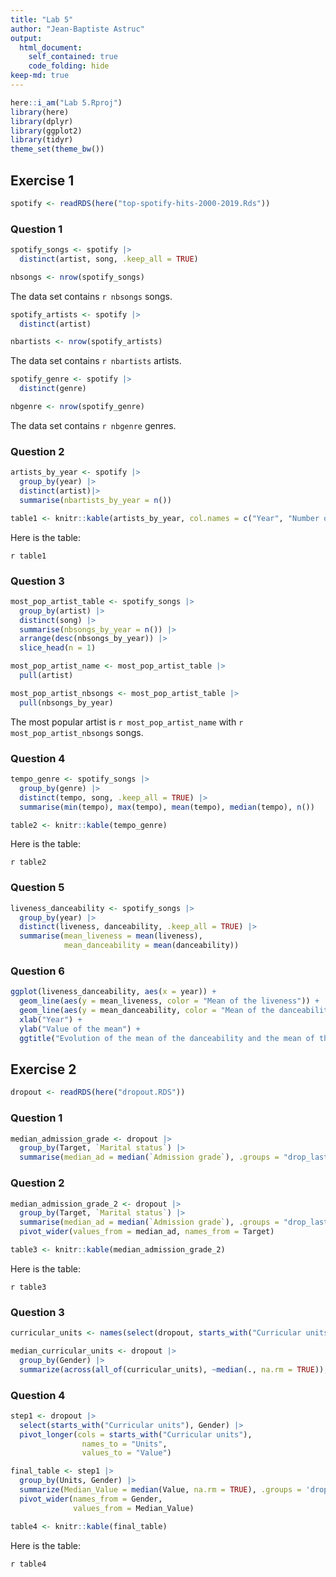 ```yaml
---
title: "Lab 5"
author: "Jean-Baptiste Astruc"
output:
  html_document:
    self_contained: true
    code_folding: hide
keep-md: true
---
```


```r
here::i_am("Lab 5.Rproj")
library(here)
library(dplyr)
library(ggplot2)
library(tidyr)
theme_set(theme_bw())
```

## Exercise 1

```r
spotify <- readRDS(here("top-spotify-hits-2000-2019.Rds"))
```

### Question 1

```r
spotify_songs <- spotify |> 
  distinct(artist, song, .keep_all = TRUE)

nbsongs <- nrow(spotify_songs)
```

The data set contains `r nbsongs` songs.

```r
spotify_artists <- spotify |>
  distinct(artist)

nbartists <- nrow(spotify_artists)
```

The data set contains `r nbartists` artists.

```r
spotify_genre <- spotify |>
  distinct(genre)

nbgenre <- nrow(spotify_genre)
```

The data set contains `r nbgenre` genres.

### Question 2

```r
artists_by_year <- spotify |>
  group_by(year) |>
  distinct(artist)|>
  summarise(nbartists_by_year = n())

table1 <- knitr::kable(artists_by_year, col.names = c("Year", "Number of distinct artists per year"))
```

Here is the table: 

`r table1`

### Question 3

```r
most_pop_artist_table <- spotify_songs |>
  group_by(artist) |>
  distinct(song) |>
  summarise(nbsongs_by_year = n()) |>
  arrange(desc(nbsongs_by_year)) |>
  slice_head(n = 1)

most_pop_artist_name <- most_pop_artist_table |>
  pull(artist)

most_pop_artist_nbsongs <- most_pop_artist_table |>
  pull(nbsongs_by_year)
```

The most popular artist is `r most_pop_artist_name` with `r most_pop_artist_nbsongs` songs.

### Question 4

```r
tempo_genre <- spotify_songs |>
  group_by(genre) |>
  distinct(tempo, song, .keep_all = TRUE) |>
  summarise(min(tempo), max(tempo), mean(tempo), median(tempo), n())

table2 <- knitr::kable(tempo_genre)
```

Here is the table:

`r table2`

### Question 5

```r
liveness_danceability <- spotify_songs |>
  group_by(year) |>
  distinct(liveness, danceability, .keep_all = TRUE) |>
  summarise(mean_liveness = mean(liveness), 
            mean_danceability = mean(danceability))
```


### Question 6

```r
ggplot(liveness_danceability, aes(x = year)) +
  geom_line(aes(y = mean_liveness, color = "Mean of the liveness")) +
  geom_line(aes(y = mean_danceability, color = "Mean of the danceability")) +
  xlab("Year") +
  ylab("Value of the mean") +
  ggtitle("Evolution of the mean of the danceability and the mean of the liveness over time")
```

## Exercise 2

```r
dropout <- readRDS(here("dropout.RDS"))
```

### Question 1

```r
median_admission_grade <- dropout |>
  group_by(Target, `Marital status`) |>
  summarise(median_ad = median(`Admission grade`), .groups = "drop_last")
```

### Question 2

```r
median_admission_grade_2 <- dropout |>
  group_by(Target, `Marital status`) |>
  summarise(median_ad = median(`Admission grade`), .groups = "drop_last") |>
  pivot_wider(values_from = median_ad, names_from = Target)

table3 <- knitr::kable(median_admission_grade_2)
```

Here is the table:

`r table3`

### Question 3

```r
curricular_units <- names(select(dropout, starts_with("Curricular units")))

median_curricular_units <- dropout |>
  group_by(Gender) |>
  summarize(across(all_of(curricular_units), ~median(., na.rm = TRUE)), .groups = 'drop')
```


### Question 4

```r
step1 <- dropout |>
  select(starts_with("Curricular units"), Gender) |>
  pivot_longer(cols = starts_with("Curricular units"),
                names_to = "Units",
                values_to = "Value")

final_table <- step1 |> 
  group_by(Units, Gender) |>
  summarize(Median_Value = median(Value, na.rm = TRUE), .groups = 'drop') |>
  pivot_wider(names_from = Gender,
              values_from = Median_Value)

table4 <- knitr::kable(final_table)
```

Here is the table:

`r table4`

